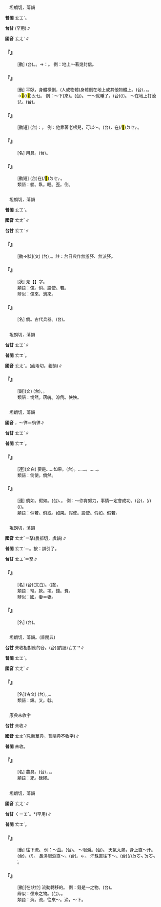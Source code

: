 
=={{ruby|躺|ㄊㄤˇ}}==

　坦朗切，蕩韻

'''普閩''' <rt>ㄊㆲˋ</rt>。

'''台甘''' {{ruby|(文)|ㄊㆲˋ}}(罕用)∥

'''國音''' <rt>ㄊㄤˇ</rt>∥

    

==='''『{{ruby|躺|ㄊㄤˇ}}{{ruby|著|ㄓㄜ}}』'''===
: [動] (台){{ruby|倒|ㄉㄜˋ}}{{ruby|咧|ㄌㆤ˪}}。{{ruby|坦|ㄊㄢˋ}}{{ruby|橫|ㄏㄨㆪˊ}}{{ruby|/|ㄏㄨㆮˊ}}{{ruby|倒|ㄉㄜˋ}}。→{{ruby|比|ㄅㄧˋ}}{{ruby|喻|ㆡㄨ˫}}{{ruby|/|ㄌㄨ˫}}：{{ruby|囥|ㄎㆭ˪}}{{ruby|坦|ㄊㄢˋ}}{{ruby|橫|ㄏㄨㆪˊ}}{{ruby|/|ㄏㄨㆮˊ}}。 例：地上～著幾封信。
    

==='''『{{ruby|躺|ㄊㄤˇ}}』'''===
: [動] 平臥，身體橫倒，(人或物體)身體倒在地上或其他物體上。(台){{ruby|倒|ㄉㄜˋ}}，{{ruby|倒|ㄉㄜˋ}}{{ruby|平|ㄅㆥˊ}}{{ruby|/|ㄅㆪˊ}}{{ruby|平|ㄅㆥˊ}}{{ruby|/|ㄅㆪˊ}}，{{ruby|倒|ㄉㄜˋ}}{{ruby|坦|ㄊㄢˋ}}{{ruby|橫|ㄏㄨㆮˊ}}{{ruby|/|ㄏㄨㆪˊ}}。→<mark>&#xf97a3;</mark>(/<mark>&#xf97a3;</mark>)<rt>ㄊㆥ</rt>。 例：～下(來)。(台){{ruby|倒|ㄉㄜˋ}}{{ruby|落|ㄌㄜㆷ ͘}}{{ruby|去|·ㄎㄧ˪}}。 一～就睡{{ruby|著|ㄓㄠˊ}}了。(台){{ruby|一|ㄐㄧㆵ ͘}}{{ruby|下|ㆤ˫}}{{ruby|倒|ㄉㄜˋ}}{{ruby|落|ㄌㄜㆷ ͘}}{{ruby|去|ㄎㄧ˪}}{{ruby|著|ㄉㄧㄜㆷ}}(/{{ruby|都|ㄉㄜ˫}}){{ruby|睏|ㄎㄨㄣ˪}}{{ruby|去|ㄎㄧ˪}}。 ～在地上打滾兒。(台){{ruby|倒|ㄉㄜˋ}}{{ruby|站|ㄉㄧㆰ˪}}{{ruby|塗|ㄊㆦˊ}}{{ruby|骹|ㄎㄚ}}{{ruby|裏|ㄌㄧㄣ˪}}{{ruby|<mark>&#xf90d3;</mark>|ㄎㆦㆶ ͘}}{{ruby|<mark>&#xf90d3;</mark>|ㄎㆦㆶ ͘}}{{ruby|輪|ㄌㄧㄣ˪}}。
    

==='''『{{ruby|躺|ㄊㄤˇ}}{{ruby|著|ㄓㄜ}}{{ruby|吃|ㄔ}}』'''===
: [動短] (台){{ruby|是|ㄒㄧ˫}}{{ruby|講|ㄍㆲˋ}}{{ruby|→|ㄍㆲ}}：{{ruby|免|ㆠㄧㄢˋ}}{{ruby|趁|ㄊㄢ˪}}{{ruby|錢|ㄐㆪˊ}}{{ruby|亦|ㄧㄚㆷ ͘}}{{ruby|免|ㆠㄧㄢˋ}}{{ruby|煩|ㄏㄨㄢˊ}}{{ruby|惱|ㄌㄜˋ}}{{ruby|無|ㆠㄜˊ}}{{ruby|飯|ㄅㆭ˫}}{{ruby|通|ㄊㄤ}}{{ruby|食|ㄐㄧㄚㆷ ͘}}。 例：他靠著老根兒，可以～。(台){{ruby|伊|ㄧ}}{{ruby|依|ㄧ}}{{ruby|靠|ㄎㄜ˪}}{{ruby|祖|ㄗㆦˋ}}{{ruby|公|ㄍㆲ}}{{ruby|產|ㄙㄢˋ}}，{{ruby|會|ㄨㆤ˫}}{{ruby|/|ㆤ˫}}{{ruby|用|ㄧㄥ˫}}{{ruby|/|ㄧㆲ˫}}{{ruby|得|ㄉㄧㆵ}}{{ruby|坐|ㄗㄜ˫}}{{ruby|/|ㄗㆤ˫}}在(/<mark>&#xf9549;</mark>)<rt>ㄉㆤㆷ</rt>{{ruby|食|ㄐㄧㄚㆷ ͘}}。
    

==='''『{{ruby|躺|ㄊㄤˇ}}{{ruby|椅|ㄧˇ}}』'''===
: [名] 用具。(台){{ruby|<mark>&#xf97a3;</mark>|ㄊㆤ}}{{ruby|/|ㄊㆥ}}{{ruby|椅|ㄧˋ}}。
    

==='''『{{ruby|躺|ㄊㄤˇ}}{{ruby|一|ㄧˊ}}{{ruby|覺|ㄐㄧㄠˋ}}』'''===
: [動短] (台){{ruby|<mark>&#xf97a3;</mark>|ㄊㆤ}}在(/<mark>&#xf9549;</mark>)<rt>ㄉㆤㆷ</rt>{{ruby|睏|ㄎㄨㄣ˪}}{{ruby|一|ㄐㄧㆵ ͘}}{{ruby|醒|ㄑㆪˋ}}{{ruby|/|ㄘㆥˋ}}。
:類語：躺。臥。睡。歪。倒。
:
    

=={{ruby|儻|ㄊㄤˇ}}==

　坦朗切，蕩韻

'''普閩''' <rt>ㄊㆲˋ</rt>。

'''國音''' <rt>ㄊㄤˇ</rt>∥

'''台甘''' <rt>ㄊㆲˋ</rt>∥

    

==='''『{{ruby|儻|ㄊㄤˇ}}{{ruby|來|ㄌㄞˊ}}』'''===
: [動→狀](文) (台){{ruby|無|ㆠㄜˊ}}{{ruby|辦|ㄅㄢ˫}}{{ruby|胚|ㄆㄨㆤ}}，{{ruby|無|ㆠㄜˊ}}{{ruby|預|ㄨ˫}}{{ruby|/|ㄧ˫}}{{ruby|期|ㄍㄧˊ}}{{ruby|而|ㆢㄧˊ}}{{ruby|/|ㄌㄧˊ}}{{ruby|得|ㄉㄧㆵ}}{{ruby|來|ㄌㄞˊ}}{{ruby|丌|ㆤ}}。註：台日典作無辦胚、無派胚。
    

==='''『{{ruby|倜|ㄊㄧˋ}}{{ruby|儻|ㄊㄤˇ}}』'''===
: [狀] 見【{{ruby|倜|ㄊㄧˋ}}】字。
:類語：儻。倘。設使。若。
:
:辨似：儻來、淌來。
:
    

==='''『{{ruby|儻|ㄊㄤˇ}}』'''===
: [名] 倘。古代兵器。(台){{ruby|儻|ㄊㆲˋ}}。
    

=={{ruby|惝|ㄊㄤˇ}}==

　坦朗切，蕩韻

'''台甘''' <rt>ㄊㆲˋ</rt>∥

'''普閩''' <rt>ㄊㆲˋ</rt>。

'''國音''' <rt>ㄊㄤˇ</rt>。{{ruby|→|ㄔㄤˇ}}(齒兩切，養韻)∥

    

==='''『{{ruby|惝|ㄊㄤˇ}}{{ruby|然|ㄖㄢˊ}}』'''===
: [副](文) (台){{ruby|失|ㄒㄧㆴ}}{{ruby|意|ㄧ˪}}，{{ruby|<mark>&#xffa45;</mark>|ㄅㆤ˫}}{{ruby|/|ㆠㄨㆤ˫}}{{ruby|快|ㄎㄨㄞ˪}}{{ruby|樂|ㄌㆦㆶ ͘}}{{ruby|丌|ㆤ}}{{ruby|款|ㄎㄨㄢˋ}}。
:類語：惝然。落魄。潦倒。怏怏。
:
    

=={{ruby|倘|ㄊㄤˇ}}==

　坦朗切，蕩韻

'''國音''' {{ruby|儻|ㄊㄤˇ}}{{ruby|。|ㄔㄤˊ}}，～徉＝徜徉∥

'''台甘''' <rt>ㄊㆲˋ</rt>∥

'''普閩''' <rt>ㄊㆲˋ</rt>。

    

==='''『{{ruby|倘|ㄊㄤˇ}}{{ruby|或|ㄏㄨㄛˋ}}』'''===
: [連](文白) 要是……如果。(台){{ruby|若|ㄋㄚ˫}}{{ruby|是|ㄒㄧ˫}}。{{ruby|萬|ㆠㄢ˫}}{{ruby|一|ㄧㆵ}}{{ruby|若|ㄋㄚ˫}}……。{{ruby|設|ㄒㄧㄚㆵ}}{{ruby|使|ㄙㄨˋ}}……。
:類語：倘使。倘然。
:
    

==='''『{{ruby|倘|ㄊㄤˇ}}{{ruby|若|ㄖㄨㄛˋ}}』'''===
: [連] 倘如。假如。(台){{ruby|假|ㄍㄚˋ}}{{ruby|使|ㄙㄨˋ}}、{{ruby|設|ㄒㄧㄚㆵ}}{{ruby|使|ㄙㄨˋ}}。 例：～你肯努力，事情一定會成功。(台){{ruby|假|ㄍㄚˋ}}{{ruby|使|ㄙㄨˋ}}{{ruby|汝|ㄌㄧˋ}}{{ruby|肯|ㄎㄧㄥˋ}}{{ruby|努|ㄋㆦˋ}}{{ruby|力|ㄌㄧㆤㆶ ͘}}，{{ruby|載|ㄉㄞ˫}}(/{{ruby|戴|ㄉㄞ˪}}){{ruby|事|ㄐㄧ˪}}(/{{ruby|事|ㄉㄞ˫}}{{ruby|情|ㄐㄧ˪}}){{ruby|一|ㄧㆵ}}{{ruby|定|ㄉㄧㄥ˫}}{{ruby|會|ㄨㆤ˫}}{{ruby|/|ㆤ˫}}{{ruby|成|ㄒㄧㄥˊ}}{{ruby|功|ㄍㆲ}}。
:類語：倘若。倘或。如果。假使。設使。假如。假若。
:
    

=={{ruby|帑|ㄊㄤˇ}}==

　坦朗切，蕩韻

'''國音''' <rt>ㄊㄤˇ</rt>{{ruby|。|ㄋㄨˊ}}＝孥(農都切，虞韻)∥

'''普閩''' <rt>ㄊㆲˋ</rt>{{ruby|。|ㄌㆦˊ}}＝{{ruby|挐|ㄋㄨˇ}}。按：誤引了。

'''台甘''' <rt>ㄊㆲˋ</rt>{{ruby|。|ㄌㆦˊ}}＝孥∥

    

==='''『{{ruby|公|ㄍㄨㄥ}}{{ruby|帑|ㄊㄤˇ}}』'''===
: [名] (台){{ruby|公|ㄍㆲ}}{{ruby|款|ㄎㄨㄢˋ}}(文白)。{{ruby|公|ㄍㆲ}}{{ruby|錢|ㄐㆪˊ}}(語)。
:類語：帑。款。項。錢。費。
:
:辨似：國{{ruby|帑|ㄊㄤˇ}}。妻{{ruby|帑|ㄋㄨˊ}}＝妻{{ruby|孥|ㄋㄨˊ}}。
:
    

==='''『{{ruby|帑|ㄊㄤˇ}}{{ruby|藏|ㄗㄤˋ}}』'''===
: [名] (台){{ruby|國|ㄍㆦㆶ}}{{ruby|庫|ㄎㆦ˪}}。
    

=={{ruby|钂|ㄊㄤˇ}}==

　坦朗切，蕩韻。(普閩典)

'''台甘''' 未收相對應的音。(台)(酌讀)<rt>ㄊㆲˋ</rt>*∥

'''普閩''' <rt>ㄊㆲˋ</rt>。

'''國音''' <rt>ㄊㄤˇ</rt>∥

    

==='''『{{ruby|钂|ㄊㄤˇ}}』'''===
: [名](古文) (台){{ruby|古|ㄍㆦˋ}}{{ruby|早|ㄗㄚˋ}}{{ruby|丌|ㆤ}}{{ruby|武|ㆠㄨˋ}}{{ruby|器|ㄎㄧ˪}}，{{ruby|像|ㄑㄧㆫ˫}}{{ruby|/|ㄑㄧㆧ˫}}{{ruby|半|ㄅㄨㆩ˪}}{{ruby|月|ㆣㆤㆷ ͘}}{{ruby|/|ㆣㄨㆤㆷ ͘}}{{ruby|形|ㄏㄧㄥˊ}}{{ruby|或|ㄧㄚㆷ ͘}}{{ruby|是|ㄒㄧ˫}}{{ruby|像|ㄑㄧㆫ˫}}{{ruby|/|ㄑㄧㆧ˫}}{{ruby|叉|ㄘㄚ}}{{ruby|/|ㄘㆤ}}，{{ruby|有|ㄨ˫}}{{ruby|柄|ㄅㆪ˪}}{{ruby|/|ㄅㆥ˪}}。
:類語：钂。叉。戟。
:
    

=={{ruby|<mark>&#xf9775;</mark>|ㄊㄤˇ}}==

　康典未收字

'''台甘''' 未收∥

'''國音''' <rt>ㄊㄤˇ</rt>(見新華典。普閩典不收字)∥

'''普閩''' 未收。

    

==='''『{{ruby|<mark>&#xf9775;</mark>|ㄊㄤˇ}}』'''===
: [名] 農具。(台){{ruby|木|ㆠㄚㆵ ͘}}{{ruby|屐|ㄍㄧㄚㆷ ͘}}{{ruby|形|ㄏㄧㄥˊ}}{{ruby|丌|ㆤ}}{{ruby|耙|ㄅㆤˊ}}{{ruby|仔|ㄚ}}{{ruby|底|ㄉㄨㆤˋ}}{{ruby|/|ㄉㆤˋ}}，{{ruby|釘|ㄉㄢ˪}}{{ruby|/|ㄉㄧㄥ˪}}{{ruby|鐵|ㄊㄧㆷ}}{{ruby|釘|ㄉㄢ}}{{ruby|/|ㄉㄧㄥ}}，{{ruby|耙|ㄅㆤˊ}}{{ruby|草|ㄘㄠˋ}}{{ruby|用|ㄧㄥ˫}}{{ruby|/|ㄧㆲ˫}}{{ruby|丌|ㆤ}}。
:類語：耙。碌磟。
:
    

=={{ruby|淌|ㄊㄤˇ}}==

　坦朗切，蕩韻

'''國音''' <rt>ㄊㄤˇ</rt>∥

'''台甘''' <rt>ㄑㄧㆲˋ</rt>。{{ruby|←|ㄊㆲˋ}}*(罕用)∥

'''普閩''' <rt>ㄊㆲˋ</rt>。

    

==='''『{{ruby|淌|ㄊㄤˇ}}』'''===
: [動] 往下流。 例：～血。(台){{ruby|流|ㄌㄠˊ}}{{ruby|血|ㄏㄨㄧㆷ}}{{ruby|/|ㄏㄨㆤㆷ}}。 ～眼淚。(台){{ruby|流|ㄌㄠˊ}}{{ruby|目|ㆠㄚㆶ ͘}}{{ruby|滓|ㄙㄞˋ}}。 天氣太熱，身上直～汗。(台){{ruby|天|ㄊㆪ}}{{ruby|氣|ㄎㄧ˪}}{{ruby|熱|ㆡㄨㄚㆷ ͘}}{{ruby|/|ㄌㄨㄚㆷ ͘}}，{{ruby|身|ㄒㄧㄥ}}{{ruby|軀|ㄎㄨ}}{{ruby|一|ㄧㆵ}}{{ruby|直|ㄉㄧㆵ ͘}}{{ruby|流|ㄌㄠˊ}}(/{{ruby|滴|ㄉㄧㆷ}}){{ruby|汗|ㄍㄨㆩ˫}}。 鼻涕眼淚直～。(台){{ruby|濞|ㄆㆪ˫}}{{ruby|流|ㄌㄠˊ}}{{ruby|汁|ㄗㄚㆴ}}{{ruby|/|ㄐㄧㄚㆴ}}{{ruby|滴|ㄉㄧㆷ}}。←{{ruby|目|ㆠㄚㆶ ͘}}{{ruby|屎|ㄙㄞˋ}}{{ruby|濞|ㄆㆪ˫}}{{ruby|水|ㄗㄨㄧˋ}}{{ruby|一|ㄧㆵ}}{{ruby|直|ㄉㄧㆵ ͘}}{{ruby|流|ㄌㄠˊ}}。 汗珠直往下～。(台){{ruby|汗|ㄍㄨㆩ˪}}{{ruby|粒|ㄌㄧㄚㆴ ͘}}{{ruby|仔|ㄚ}}{{ruby|嗒|ㄉㄚㆴ ͘}}{{ruby|嗒|ㄉㄚㆴ ͘}}(/{{ruby|<mark>&#xffaed;</mark>|ㄘㄚㆴ ͘}}{{ruby|<mark>&#xffaed;</mark>|ㄘㄚㆴ ͘}})<rt>ㄉㆦㆴ ͘</rt><rt>ㄉㆦㆴ ͘</rt>{{ruby|滴|ㄉㄧㆷ}}。
    

==='''『{{ruby|淌|ㄊㄤˇ}}{{ruby|來|ㄌㄞˊ}}』'''===
: [動][在狀位] 流動轉移的。 例：錢是～之物。(台){{ruby|錢|ㄐㆪˊ}}{{ruby|是|ㄒㄧ˫}}{{ruby|輪|ㄌㄧㄢ˪}}{{ruby|來|ㄌㄞˊ}}{{ruby|輪|ㄌㄧㄢ˪}}{{ruby|去|ㄎㄧ˪}}{{ruby|丌|ㆤ}}。
:辨似：儻來之物。(台){{ruby|無|ㆠㄜˊ}}{{ruby|意|ㄧ˪}}{{ruby|中|ㄉㄧㆲ}}{{ruby|得|ㄉㄧㆵ}}{{ruby|著|ㄉㄧㄜㆷ ͘}}{{ruby|丌|ㆤ}}，{{ruby|無|ㆠㄜˊ}}{{ruby|應|ㄧㄥ˪}}{{ruby|該|ㄍㄞ}}{{ruby|得|ㄉㄧㆵ}}{{ruby|丌|ㆤ}}{{ruby|物|ㄇㆭㆷ ͘}}{{ruby|/|ㄇㄧㆷ ͘}}{{ruby|件|ㄍㄧㆩ˫}}。
:
:類語：淌。流，往來～。滴，～下。
:
    
